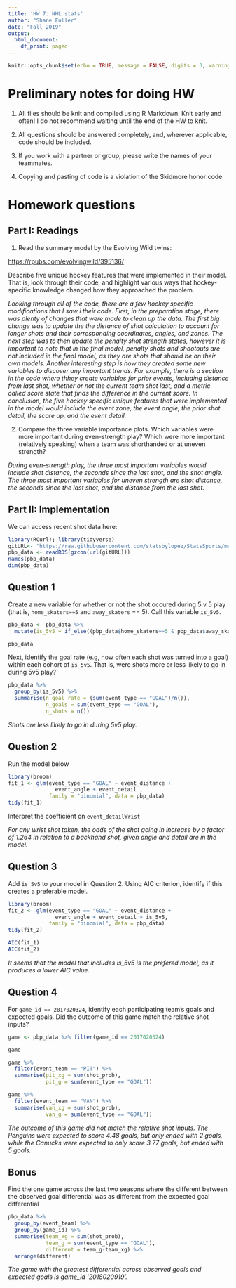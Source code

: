 ```yaml
---
title: 'HW 7: NHL stats'
author: "Shane Fuller"
date: "Fall 2019"
output:
  html_document:
    df_print: paged
---
```



```r
knitr::opts_chunk$set(echo = TRUE, message = FALSE, digits = 3, warning = FALSE)
```

# Preliminary notes for doing HW

1. All files should be knit and compiled using R Markdown. Knit early and often! I do not recommend waiting until the end of the HW to knit.

2. All questions should be answered completely, and, wherever applicable, code should be included. 

3. If you work with a partner or group, please write the names of your teammates. 
4. Copying and pasting of code is a violation of the Skidmore honor code

# Homework questions

## Part I: Readings

1. Read the summary model by the Evolving Wild twins: 

[https://rpubs.com/evolvingwild/395136/](https://rpubs.com/evolvingwild/395136/)

Describe five unique hockey features that were implemented in their model. That is, look through their code, and highlight various ways that hockey-specific knowledge changed how they approached the problem.

*Looking through all of the code, there are a few hockey specific modifications that I saw i their code. First, in the preparation stage, there was plenty of changes that were made to clean up the data. The first big change was to update the the distance of shot calculation to account for longer shots and their corresponding coordinates, angles, and zones. The next step was to then update the penalty shot strength states, however it is important to note that in the final model, penalty shots and shootouts are not included in the final model, as they are shots that should be on their own models. Another interesting step is how they created some new variables to discover any important trends. For example, there is a section in the code where thhey create variables for prior events, including distance from last shot, whether or not the current team shot last, and a metric called score state that finds the difference in the current score. In conclusion, the five hockey specific unique features that were implemented in the model would include the event zone, the event angle, the prior shot detail, the score up, and the event detail.* 

2. Compare the three variable importance plots. Which variables were more important during even-strength play? Which were more important (relatively speaking) when a team was shorthanded or at uneven strength?

*During even-strength play, the three most important variables would include shot distance, the seconds since the last shot, and the shot angle. The three most important variables for uneven strength are shot distance, the seconds since the last shot, and the distance from the last shot.*


## Part II: Implementation

We can access recent shot data here:

```r
library(RCurl); library(tidyverse)
gitURL<- "https://raw.githubusercontent.com/statsbylopez/StatsSports/master/Data/pbp_data_hockey.rds"
pbp_data <- readRDS(gzcon(url(gitURL)))
names(pbp_data)
dim(pbp_data)
```


## Question 1

Create a new variable for whether or not the shot occured during 5 v 5 play (that is, `home_skaters==5` and `away_skaters` == 5). Call this variable `is_5v5`. 

```r
pbp_data <- pbp_data %>% 
  mutate(is_5v5 = if_else((pbp_data$home_skaters==5 & pbp_data$away_skaters==5), TRUE, FALSE))

pbp_data
```


Next, identify the goal rate (e.g, how often each shot was turned into a goal) within each cohort of `is_5v5`. That is, were shots more or less likely to go in during 5v5 play?

```r
pbp_data %>%
  group_by(is_5v5) %>%
  summarise(n_goal_rate = (sum(event_type == "GOAL")/n()),
            n_goals = sum(event_type == "GOAL"),
            n_shots = n()) 
```

*Shots are less likely to go in during 5v5 play.*

## Question 2

Run the model below

```r
library(broom)
fit_1 <- glm(event_type == "GOAL" ~ event_distance + 
               event_angle + event_detail ,
             family = "binomial", data = pbp_data)
tidy(fit_1)
```

Interpret the coefficient on `event_detailWrist`

*For any wrist shot taken, the odds of the shot going in increase by a factor of 1.264 in relation to a backhand shot, given angle and detail are in the model.*

## Question 3

Add `is_5v5` to your model in Question 2. Using AIC criterion, identify if this creates a preferable model.

```r
library(broom)
fit_2 <- glm(event_type == "GOAL" ~ event_distance + 
               event_angle + event_detail + is_5v5,
             family = "binomial", data = pbp_data)
tidy(fit_2)
```

```r
AIC(fit_1)
AIC(fit_2)
```

*It seems that the model that includes is_5v5 is the prefered model, as it produces a lower AIC value.*

## Question 4

For `game_id == 2017020324`, identify each participating team's goals and expected goals. Did the outcome of this game match the relative shot inputs?

```r
game <- pbp_data %>% filter(game_id == 2017020324)

game

game %>%
  filter(event_team == "PIT") %>%
  summarise(pit_xg = sum(shot_prob),
            pit_g = sum(event_type == "GOAL"))

game %>%
  filter(event_team == "VAN") %>%
  summarise(van_xg = sum(shot_prob),
            van_g = sum(event_type == "GOAL"))
```

*The outcome of this game did not match the relative shot inputs. The Penguins were expected to score 4.48 goals, but only ended with 2 goals, while the Canucks were expected to only score 3.77 goals, but ended with 5 goals.*

## Bonus

Find the one game across the last two seasons where the different between the observed goal differential was as different from the expected goal differential

```r
pbp_data %>%
  group_by(event_team) %>%
  group_by(game_id) %>%
  summarise(team_xg = sum(shot_prob),
            team_g = sum(event_type == "GOAL"),
            different = team_g-team_xg) %>%
  arrange(different)
```

*The game with the greatest differential across observed goals and expected goals is game_id '2018020919'.*